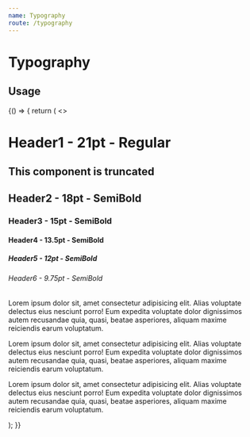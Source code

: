 ```yaml
---
name: Typography
route: /typography
---
```



# Typography

## Usage

<Playground>
  {() => {
    return (
      <>
        <H1>Header1 - 21pt - Regular</H1>
        <H2 id="truncated-header" truncate >This component is truncated</H2>
        <H2>Header2 - 18pt - SemiBold</H2>
        <H3>Header3 - 15pt - SemiBold</H3>
        <H4>Header4 - 13.5pt - SemiBold</H4>
        <H5>Header5 - 12pt - SemiBold</H5>
        <H6>Header6 - 9.75pt - SemiBold</H6>
        <P>
          Lorem ipsum dolor sit, amet consectetur adipisicing elit. Alias voluptate
          delectus eius nesciunt porro! Eum expedita voluptate dolor dignissimos autem
          recusandae quia, quasi, beatae asperiores, aliquam maxime reiciendis earum
          voluptatum.
        </P>
        <P id="truncated-paragraph" truncate linesBeforeTruncate={2}>
          Lorem ipsum dolor sit, amet consectetur adipisicing elit. Alias voluptate
          delectus eius nesciunt porro! Eum expedita voluptate dolor dignissimos autem
          recusandae quia, quasi, beatae asperiores, aliquam maxime reiciendis earum
          voluptatum.
        </P>
        <P>
          Lorem ipsum dolor sit, amet consectetur adipisicing elit. Alias voluptate
          delectus eius nesciunt porro! Eum expedita voluptate dolor dignissimos autem
          recusandae quia, quasi, beatae asperiores, aliquam maxime reiciendis earum
          voluptatum.
        </P>
      </>
    );
  }}
</Playground>

